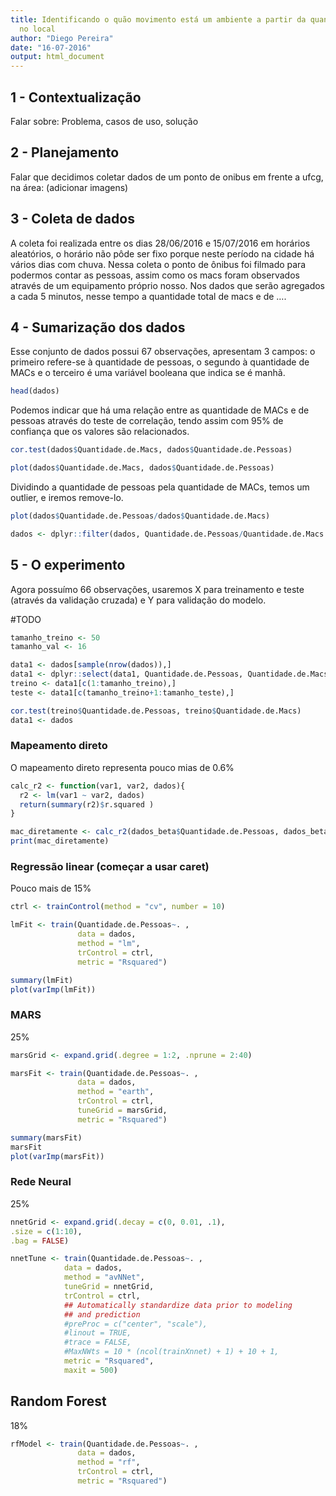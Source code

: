 ```yaml
---
title: Identificando o quão movimento está um ambiente a partir da quantidade de MACs
  no local
author: "Diego Pereira"
date: "16-07-2016"
output: html_document
---
```


## 1 - Contextualização

Falar sobre: Problema, casos de uso, solução

## 2 - Planejamento

Falar que decidimos coletar dados de um ponto de onibus em frente a ufcg, na área: (adicionar imagens)

## 3 - Coleta de dados

A coleta foi realizada entre os dias 28/06/2016 e 15/07/2016 em horários aleatórios, o horário não pôde ser fixo porque neste período na cidade há vários dias com chuva. Nessa coleta o ponto de ônibus foi filmado para podermos contar as pessoas, assim como os macs foram observados através de um equipamento próprio nosso. Nos dados que serão agregados a cada 5 minutos, nesse tempo a quantidade total de macs e de ....

## 4 - Sumarização dos dados

Esse conjunto de dados possui 67 observações, apresentam 3 campos: o primeiro refere-se à quantidade de pessoas, o segundo à quantidade de MACs e o terceiro é uma variável booleana que indica se é manhã.

```r
head(dados)
```

Podemos indicar que há uma relação entre as quantidade de MACs e de pessoas através do teste de correlação, tendo assim com 95% de confiança que os valores são relacionados.

```r
cor.test(dados$Quantidade.de.Macs, dados$Quantidade.de.Pessoas)
```

```r
plot(dados$Quantidade.de.Macs, dados$Quantidade.de.Pessoas)
```

Dividindo a quantidade de pessoas pela quantidade de MACs, temos um outlier, e iremos remove-lo.

```r
plot(dados$Quantidade.de.Pessoas/dados$Quantidade.de.Macs)
```

```r
dados <- dplyr::filter(dados, Quantidade.de.Pessoas/Quantidade.de.Macs < 15)
```

## 5 - O experimento


Agora possuímo 66 observações, usaremos X para treinamento e teste (através da validação cruzada) e Y para validação do modelo.

#TODO
```r
tamanho_treino <- 50
tamanho_val <- 16

data1 <- dados[sample(nrow(dados)),]
data1 <- dplyr::select(data1, Quantidade.de.Pessoas, Quantidade.de.Macs, Manha)
treino <- data1[c(1:tamanho_treino),]
teste <- data1[c(tamanho_treino+1:tamanho_teste),]

cor.test(treino$Quantidade.de.Pessoas, treino$Quantidade.de.Macs)
data1 <- dados
```


### Mapeamento direto

O mapeamento direto representa pouco mias de 0.6%
```r
calc_r2 <- function(var1, var2, dados){
  r2 <- lm(var1 ~ var2, dados)
  return(summary(r2)$r.squared )
}

mac_diretamente <- calc_r2(dados_beta$Quantidade.de.Pessoas, dados_beta$Quantidade.de.Macs, dados_beta)
print(mac_diretamente)

```

### Regressão linear (começar a usar caret)

Pouco mais de 15%
```r

ctrl <- trainControl(method = "cv", number = 10)

lmFit <- train(Quantidade.de.Pessoas~. , 
               data = dados, 
               method = "lm", 
               trControl = ctrl,
               metric = "Rsquared")

summary(lmFit)
plot(varImp(lmFit))
```

### MARS

25%
```r
marsGrid <- expand.grid(.degree = 1:2, .nprune = 2:40)

marsFit <- train(Quantidade.de.Pessoas~. , 
               data = dados, 
               method = "earth", 
               trControl = ctrl,
               tuneGrid = marsGrid,
               metric = "Rsquared")

summary(marsFit)
marsFit
plot(varImp(marsFit))
```

### Rede Neural

25%
```r

nnetGrid <- expand.grid(.decay = c(0, 0.01, .1),
.size = c(1:10),
.bag = FALSE)

nnetTune <- train(Quantidade.de.Pessoas~. , 
            data = dados, 
            method = "avNNet",
            tuneGrid = nnetGrid,
            trControl = ctrl,
            ## Automatically standardize data prior to modeling
            ## and prediction
            #preProc = c("center", "scale"),
            #linout = TRUE,
            #trace = FALSE,
            #MaxNWts = 10 * (ncol(trainXnnet) + 1) + 10 + 1,
            metric = "Rsquared",
            maxit = 500)

```

## Random Forest

18%
```r
rfModel <- train(Quantidade.de.Pessoas~. , 
               data = dados, 
               method = "rf", 
               trControl = ctrl,
               metric = "Rsquared")

```

